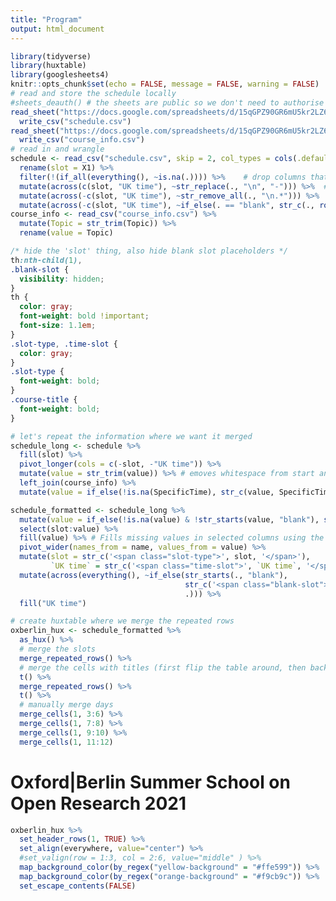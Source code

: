```yaml
---
title: "Program"
output: html_document
---
```


```r
library(tidyverse)
library(huxtable)
library(googlesheets4)
knitr::opts_chunk$set(echo = FALSE, message = FALSE, warning = FALSE)
# read and store the schedule locally
#sheets_deauth() # the sheets are public so we don't need to authorise
read_sheet("https://docs.google.com/spreadsheets/d/15qGPZ90GR6mU5kr2LZ6md29n2UQikX8O-jze9j4fSSs/edit?usp=sharing", sheet = "visual_programme") %>% 
  write_csv("schedule.csv")
read_sheet("https://docs.google.com/spreadsheets/d/15qGPZ90GR6mU5kr2LZ6md29n2UQikX8O-jze9j4fSSs/edit?usp=sharing", sheet = "html_programme") %>% 
  write_csv("course_info.csv")
# read in and wrangle
schedule <- read_csv("schedule.csv", skip = 2, col_types = cols(.default = "c")) %>% 
  rename(slot = X1) %>% 
  filter(!(if_all(everything(), ~is.na(.)))) %>%    # drop columns that are all NAs
  mutate(across(c(slot, "UK time"), ~str_replace(., "\n", "-"))) %>%  # use dashes instead of line breaks for the slot and UK time
  mutate(across(-c(slot, "UK time"), ~str_remove_all(., "\n.*"))) %>%  # drop text after line break in the course title
  mutate(across(-c(slot, "UK time"), ~if_else(. == "blank", str_c(., row_number()), .)))  # make the 'blank' placeholders in each row distinct
course_info <- read_csv("course_info.csv") %>% 
  mutate(Topic = str_trim(Topic)) %>% 
  rename(value = Topic)
```


```css
/* hide the 'slot' thing, also hide blank slot placeholders */
th:nth-child(1),
.blank-slot {
  visibility: hidden;
}
th {
  color: gray;
  font-weight: bold !important;
  font-size: 1.1em;
}
.slot-type, .time-slot {
  color: gray;
}
.slot-type {
  font-weight: bold;
}
.course-title {
  font-weight: bold;
}
```

```r
# let's repeat the information where we want it merged
schedule_long <- schedule %>% 
  fill(slot) %>% 
  pivot_longer(cols = c(-slot, -"UK time")) %>% 
  mutate(value = str_trim(value)) %>% # emoves whitespace from start and end of string
  left_join(course_info) %>% 
  mutate(value = if_else(!is.na(SpecificTime), str_c(value, SpecificTime, sep = " "), value)) # Join multiple strings into a single string

schedule_formatted <- schedule_long %>% 
  mutate(value = if_else(!is.na(value) & !str_starts(value, "blank"), str_c('<span class="course-title ', BgCol, '">', value, '</span><br><span class="course-instructors">', Author, '</span>'), value)) %>% 
  select(slot:value) %>% 
  fill(value) %>% # Fills missing values in selected columns using the previous entry
  pivot_wider(names_from = name, values_from = value) %>% 
  mutate(slot = str_c('<span class="slot-type">', slot, '</span>'),
         `UK time` = str_c('<span class="time-slot">', `UK time`, '</span>')) %>% 
  mutate(across(everything(), ~if_else(str_starts(., "blank"), 
                                       str_c('<span class="blank-slot">', ., '</span>'), 
                                       .))) %>% 
  fill("UK time")

# create huxtable where we merge the repeated rows
oxberlin_hux <- schedule_formatted %>% 
  as_hux() %>% 
  # merge the slots
  merge_repeated_rows() %>% 
  # merge the cells with titles (first flip the table around, then back again)
  t() %>% 
  merge_repeated_rows() %>% 
  t() %>% 
  # manually merge days
  merge_cells(1, 3:6) %>%  
  merge_cells(1, 7:8) %>% 
  merge_cells(1, 9:10) %>% 
  merge_cells(1, 11:12)
```

# Oxford|Berlin Summer School on Open Research 2021
```r
oxberlin_hux %>% 
  set_header_rows(1, TRUE) %>% 
  set_align(everywhere, value="center") %>% 
  #set_valign(row = 1:3, col = 2:6, value="middle" ) %>% 
  map_background_color(by_regex("yellow-background" = "#ffe599")) %>% 
  map_background_color(by_regex("orange-background" = "#f9cb9c")) %>% 
  set_escape_contents(FALSE)
```
